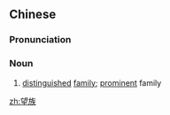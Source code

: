==Chinese==
{{zh-forms}}

===Pronunciation===
{{zh-pron
|m=wàngzú
|c=mong6 zuk6
|mn=qz,xm,zz:bōng-cho̍k/tw:bāng-cho̍k
|cat=n
}}

===Noun===
{{zh-noun}}

# {{lb|zh|formal}} [[distinguished]] [[family]]; [[prominent]] family

[[zh:望族]]